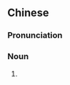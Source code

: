 {{also|夫子庙}}
==Chinese==
{{zh-forms|s=夫子庙|type=21|The Master (Confucius)}}

===Pronunciation===
{{zh-pron
|m=fūzǐmiào
|cat=n
}}

===Noun===
{{zh-noun}}

# {{lb|zh|religion}} {{zh-alt-name|孔廟|[[Confucian]] [[temple]]}}